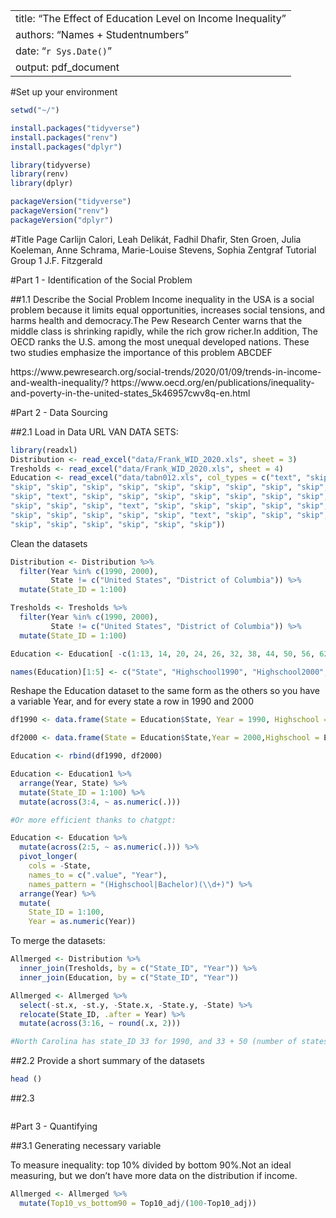 
---
title: "The Effect of Education Level on Income Inequality"
authors: "Names + Studentnumbers"
date: "`r Sys.Date()`"
output: pdf_document
---

#Set up your environment
```r
setwd("~/")
```

```r
install.packages("tidyverse")
install.packages("renv")
install.packages("dplyr")
```

```r
library(tidyverse)
library(renv)
library(dplyr)
```

```r
packageVersion("tidyverse")
packageVersion("renv")
packageVersion("dplyr")
```

#Title Page
Carlijn Calori, Leah Delikát, Fadhil Dhafir, Sten Groen, Julia Koeleman, Anne Schrama, Marie-Louise Stevens, Sophia Zentgraf
Tutorial Group 1
J.F. Fitzgerald

#Part 1 - Identification of the Social Problem

##1.1 Describe the Social Problem
Income inequality in the USA is a social problem because it limits equal opportunities, increases social tensions, and harms health and democracy.The Pew Research Center warns that the middle class is shrinking rapidly, while the rich grow richer.In addition, The OECD ranks the U.S. among the most unequal developed nations. These two studies emphasize the importance of this problem ABCDEF 


https://www.pewresearch.org/social-trends/2020/01/09/trends-in-income-and-wealth-inequality/?
https://www.oecd.org/en/publications/inequality-and-poverty-in-the-united-states_5k46957cwv8q-en.html

#Part 2 - Data Sourcing

##2.1 Load in Data
URL VAN DATA SETS:


```r
library(readxl)
Distribution <- read_excel("data/Frank_WID_2020.xls", sheet = 3)
Tresholds <- read_excel("data/Frank_WID_2020.xls", sheet = 4)
Education <- read_excel("data/tabn012.xls", col_types = c("text", "skip", "text", 
"skip", "skip", "skip", "skip", "skip", "skip", "skip", "skip", "skip", "skip", 
"skip", "text", "skip", "skip", "skip", "skip", "skip", "skip", "skip", "skip", 
"skip", "skip", "skip", "text", "skip", "skip", "skip", "skip", "skip", "skip", 
"skip", "skip", "skip", "skip", "skip", "text", "skip", "skip", "skip", "skip", 
"skip", "skip", "skip", "skip", "skip", "skip"))

```

Clean the datasets
```r

Distribution <- Distribution %>%
  filter(Year %in% c(1990, 2000), 
         State != c("United States", "District of Columbia")) %>%
  mutate(State_ID = 1:100)

Tresholds <- Tresholds %>%
  filter(Year %in% c(1990, 2000), 
         State != c("United States", "District of Columbia")) %>%
  mutate(State_ID = 1:100)

Education <- Education[ -c(1:13, 14, 20, 24, 26, 32, 38, 44, 50, 56, 62, 68, 75:79), ]

names(Education)[1:5] <- c("State", "Highschool1990", "Highschool2000", "Bachelor1990", "Bachelor2000")
```

Reshape the Education dataset to the same form as the others so you have a variable Year, and for every state a row in 1990 and 2000
```r
df1990 <- data.frame(State = Education$State, Year = 1990, Highschool = Education$Highschool1990, Bachelor = Education$Bachelor1990, stringsAsFactors = FALSE)

df2000 <- data.frame(State = Education$State,Year = 2000,Highschool = Education$Highschool2000,Bachelor = Education$Bachelor2000,stringsAsFactors = FALSE)

Education <- rbind(df1990, df2000)

Education <- Education1 %>%
  arrange(Year, State) %>%
  mutate(State_ID = 1:100) %>%
  mutate(across(3:4, ~ as.numeric(.)))

#Or more efficient thanks to chatgpt:

Education <- Education %>%
  mutate(across(2:5, ~ as.numeric(.))) %>%
  pivot_longer(
    cols = -State,
    names_to = c(".value", "Year"),
    names_pattern = "(Highschool|Bachelor)(\\d+)") %>%
  arrange(Year) %>%
  mutate(
    State_ID = 1:100, 
    Year = as.numeric(Year))
```

To merge the datasets:
```r
Allmerged <- Distribution %>%
  inner_join(Tresholds, by = c("State_ID", "Year")) %>%
  inner_join(Education, by = c("State_ID", "Year"))

Allmerged <- Allmerged %>%
  select(-st.x, -st.y, -State.x, -State.y, -State) %>%
  relocate(State_ID, .after = Year) %>%
  mutate(across(3:16, ~ round(.x, 2)))

#North Carolina has state_ID 33 for 1990, and 33 + 50 (number of states) = 83 for 2000 and Nevada for example 28 for 1990 and 28 + 50 = 78 for 2000. Idk if this form of identification makes sense, but i think so

```


##2.2 Provide a short summary of the datasets

```r
head ()

```

##2.3 
``` r

``` 

#Part 3 - Quantifying 

##3.1 Generating necessary variable

To measure inequality: top 10% divided by bottom 90%.Not an ideal measuring, but we don't have more data on the distribution if income.

```r
Allmerged <- Allmerged %>%
  mutate(Top10_vs_bottom90 = Top10_adj/(100-Top10_adj))

```










